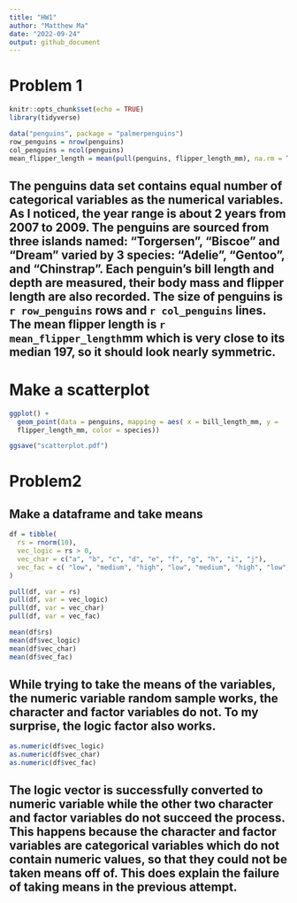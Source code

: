 ```yaml
---
title: "HW1"
author: "Matthew Ma"
date: "2022-09-24"
output: github_document
---
```


# Problem 1

```r
knitr::opts_chunk$set(echo = TRUE)
library(tidyverse)
```


```r
data("penguins", package = "palmerpenguins")
row_penguins = nrow(penguins)
col_penguins = ncol(penguins)
mean_flipper_length = mean(pull(penguins, flipper_length_mm), na.rm = TRUE)
```

## The penguins data set contains equal number of categorical variables as the numerical variables. As I noticed, the year range is about 2 years from 2007 to 2009. The penguins are sourced from three islands named: "Torgersen", "Biscoe" and "Dream" varied by 3 species: "Adelie", "Gentoo", and "Chinstrap". Each penguin's bill length and depth are measured, their body mass and flipper length are also recorded. The size of penguins is `r row_penguins` rows and `r col_penguins` lines. The mean flipper length is `r mean_flipper_length`mm which is very close to its median 197, so it should look nearly symmetric. 



# Make a scatterplot

```r
ggplot() + 
  geom_point(data = penguins, mapping = aes( x = bill_length_mm, y = 
  flipper_length_mm, color = species))

ggsave("scatterplot.pdf")
```

# Problem2
## Make a dataframe and take means

```r

df = tibble(
  rs = rnorm(10),
  vec_logic = rs > 0,
  vec_char = c("a", "b", "c", "d", "e", "f", "g", "h", "i", "j"),
  vec_fac = c( "low", "medium", "high", "low", "medium", "high", "low", "medium", "high", "low")
)

pull(df, var = rs)
pull(df, var = vec_logic)
pull(df, var = vec_char)
pull(df, var = vec_fac)

mean(df$rs)
mean(df$vec_logic)
mean(df$vec_char)
mean(df$vec_fac)

```

## While trying to take the means of the variables, the numeric variable random sample works, the character and factor variables do not. To my surprise, the logic factor also works.

```r
as.numeric(df$vec_logic)
as.numeric(df$vec_char)
as.numeric(df$vec_fac)
```

## The logic vector is successfully converted to numeric variable while the other two character and factor variables do not succeed the process. This happens because the character and factor variables are categorical variables which do not contain numeric values, so that they could not be taken means off of. This does explain the failure of taking means in the previous attempt.

